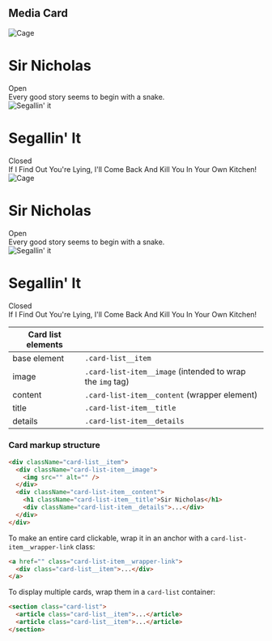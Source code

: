 
<Meta title="Media Card" />

## Media Card

<Preview>
  <Story name="Media Card">
      <div
        data-color-scheme="light"
        data-contrast="low"
        className="card-list"
        style={{marginBottom: "2rem", marginLeft: "1rem", padding: "1rem"}}
      >
        <div className="card-list__item">
          <div className="card-list-item__image">  
            <img
              src="https://www.placecage.com/g/300/200"
              alt="Cage"
            />
          </div>
          <div className="card-list-item__content">
            <div style={{display: "flex", alignItems: "flex-start", justifyContent: "space-between"}}>
              <h1 className="card-list-item__title">Sir Nicholas</h1>
              <span className="success-badge badge">Open</span>
            </div>
            <div className="card-list-item__details">Every good story seems to begin with a snake.</div>
          </div>
        </div>
        <div className="card-list__item">
          <div className="card-list-item__image">  
            <img
              src="https://www.stevensegallery.com/300/200"
              alt="Segallin' it"
            />
          </div>
          <div className="card-list-item__content">
            <div style={{display: "flex", alignItems: "flex-start", justifyContent: "space-between"}}>
              <h1 className="card-list-item__title">Segallin' It</h1>
              <span className="badge">Closed</span>
            </div>
            <div className="card-list-item__details">If I Find Out You're Lying, I'll Come Back And Kill You In Your Own Kitchen!</div>
          </div>
        </div>
      </div>
      <div
        data-color-scheme="dark"
        data-contrast="low"
        className="card-list"
        style={{padding: "1rem", marginLeft: "1rem"}}
      >
        <div className="card-list__item">
          <div className="card-list-item__image">  
            <img
              src="https://www.placecage.com/g/300/200"
              alt="Cage"
            />
          </div>
          <div className="card-list-item__content">
            <div style={{display: "flex", alignItems: "flex-start", justifyContent: "space-between"}}>
              <h1 className="card-list-item__title">Sir Nicholas</h1>
              <span className="success-badge badge">Open</span>
            </div>
            <div className="card-list-item__details">Every good story seems to begin with a snake.</div>
          </div>
        </div>
        <div className="card-list__item">
          <div className="card-list-item__image">  
            <img
              src="https://www.stevensegallery.com/300/200"
              alt="Segallin' it"
            />
          </div>
          <div className="card-list-item__content">
            <div style={{display: "flex", alignItems: "flex-start", justifyContent: "space-between"}}>
              <h1 className="card-list-item__title">Segallin' It</h1>
              <span className="badge">Closed</span>
            </div>
            <div className="card-list-item__details">If I Find Out You're Lying, I'll Come Back And Kill You In Your Own Kitchen!</div>
          </div>
        </div>
      </div>
  </Story>
</Preview>

| Card list elements |  |
| ---- | ---- |
| base element | <code>.card-list__item</code> |
| image | <code>.card-list-item__image</code> (intended to wrap the `img` tag) |
| content | <code>.card-list-item__content</code> (wrapper element) |
| title | <code>.card-list-item__title</code> |
| details | <code>.card-list-item__details</code> |

### Card markup structure
```html
<div className="card-list__item">
  <div className="card-list-item__image">  
    <img src="" alt="" />
  </div>
  <div className="card-list-item__content">
    <h1 className="card-list-item__title">Sir Nicholas</h1>
    <div className="card-list-item__details">...</div>
  </div>
</div>
```
To make an entire card clickable, wrap it in an anchor with a `card-list-item__wrapper-link` class:
```html
<a href="" class="card-list-item__wrapper-link">
  <div class="card-list__item">...</div>
</a>
```

To display multiple cards, wrap them in a `card-list` container:
```html
<section class="card-list">
  <article class="card-list__item">...</article>
  <article class="card-list__item">...</article>
</section>
```